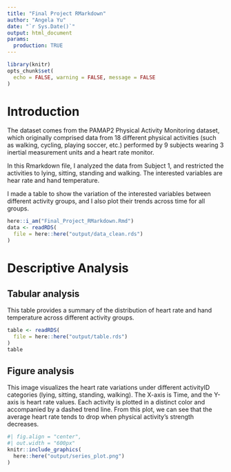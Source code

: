 ```yaml
---
title: "Final Project RMarkdown"
author: "Angela Yu"
date: "`r Sys.Date()`"
output: html_document
params:
  production: TRUE
---
```


```r
library(knitr)
opts_chunk$set(
  echo = FALSE, warning = FALSE, message = FALSE
)
```

# Introduction

The dataset comes from the PAMAP2 Physical Activity Monitoring dataset, which originally comprised data from 18 different physical activities (such as walking, cycling, playing soccer, etc.) performed by 9 subjects wearing 3 inertial measurement units and a heart rate monitor.

In this Rmarkdown file, I analyzed the data from Subject 1, and restricted the activities to lying, sitting, standing and walking. The interested variables are hear rate and hand temperature.

I made a table to show the variation of the interested variables between different activity groups, and I also plot their trends across time for all groups.

```r
here::i_am("Final_Project_RMarkdown.Rmd")
data <- readRDS(
  file = here::here("output/data_clean.rds")
)
```

# Descriptive Analysis

## Tabular analysis

This table provides a summary of the distribution of heart rate and hand temperature across different activity groups.

```r
table <- readRDS(
  file = here::here("output/table.rds")
)
table
```

## Figure analysis

This image visualizes the heart rate variations under different activityID categories (lying, sitting, standing, walking).
The X-axis is Time, and the Y-axis is heart rate values.
Each activity is plotted in a distinct color and accompanied by a dashed trend line.
From this plot, we can see that the average heart rate tends to drop when physical activity's strength decreases.

```r
#| fig.align = "center",
#| out.width = "600px"
knitr::include_graphics(
  here::here("output/series_plot.png")
)
```